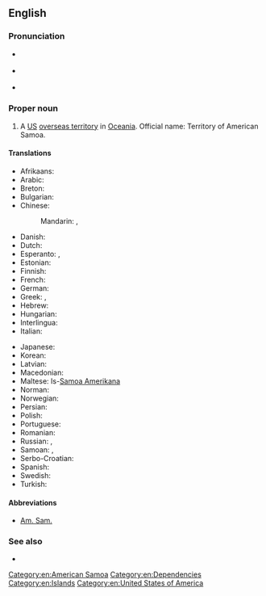 ==English==
{{wikipedia}}

===Pronunciation===
* {{a|UK}} {{IPA|/əˈmɛɹ.ɪ.kən səˈməʊ.ə/|lang=en}}
* {{a|US}} {{IPA|/əˈmɛɹ.ɪ.kən səˈmoʊ.ə/|lang=en}}
* {{audio|en-us-American Samoa.ogg|Audio (US)|lang=en}}

===Proper noun===
{{en-proper noun}}

# A [[US]] [[overseas territory]] in [[Oceania]]. Official name: Territory of American Samoa.

====Translations====
{{trans-top|US overseas territory in Oceania}}
* Afrikaans: {{t|af|Amerikaans-Samoa}}
* Arabic: {{t|ar|سَامُوَّا اَلْأَمْرِيكِيَّة|f}}
* Breton: {{t|br|Samoa Amerikan}}
* Bulgarian: {{t|bg|Американски Самоа|m|tr=Amerikánski Samóa}}
* Chinese:
*: Mandarin: {{t|cmn|美屬薩摩亞|sc=Hani}}, {{t|cmn|美属萨摩亚|tr=Měishǔ Sàmóyà|sc=Hani}}
* Danish: {{t+|da|Amerikansk Samoa}}
* Dutch: {{t+|nl|Amerikaans-Samoa}}
* Esperanto: {{t|eo|Samoo Usona}}, {{t|eo|Usona Samoo}}
* Estonian: {{t|et|Ameerika Samoa}}
* Finnish: {{t|fi|Amerikan Samoa}}
* French: {{t+|fr|Samoa américaines|f-p}}
* German: {{t|de|Amerikanisch-Samoa|n}}
* Greek: {{t|el|Αμερικανική Σαμόα}}, {{t|el|Αμερικανικές Σαμόα}}
* Hebrew: {{t|he|סָמוֹאָה הָאָמֶרִיקָנִית|tr=Samoa ha-Americanit}}
* Hungarian: {{t+|hu|Amerikai Szamoa}}
* Interlingua: {{t|ia|Samoa American}}
* Italian: {{t|it|Samoa americane}}
{{trans-mid}}
* Japanese: {{t|ja|アメリカン・サモア|tr=Amerikan-Samoa|sc=Jpan}}
* Korean: {{t|ko|미국령 사모아|tr=Miguk-ryeong Samoa|sc=Kore}}
* Latvian: {{t|lv|Amerikāņu Samoa|f}}
* Macedonian: {{t|mk|Американска Самоа|f|tr=Ameríkanska Samóa}}
* Maltese: Is-[[Samoa Amerikana]]
* Norman: {{t|nrf|Samoa Améthitchain|m}}
* Norwegian: {{t|no|Amerikansk Samoa}}
* Persian: {{t|fa|ساموآی آمریکا|sc=fa-Arab}}
* Polish: {{t+|pl|Samoa Amerykańskie|p}}
* Portuguese: {{t+|pt|Samoa Americana}}
* Romanian: {{t|ro|Samoa Americană|f}}
* Russian: {{t+|ru|Америка́нское Само́а|n}}, {{t|ru|Восто́чное Само́а|n}}
* Samoan: {{t|sm|Amerika Sāmoa}}, {{t|sm|Teritori o Amerika Sāmoa}}
* Serbo-Croatian: {{t|sh|Američka Samoa}}
* Spanish: {{t+|es|Samoa Americana|f}}
* Swedish: {{t+|sv|Amerikanska Samoa}}
* Turkish: {{t|tr|Amerikan Samoası}}
{{trans-bottom}}

====Abbreviations====
* [[Am. Sam.]]

===See also===
* {{l|en|Appendix:Countries of the world|Countries of the world}}

[[Category:en:American Samoa]]
[[Category:en:Dependencies]]
[[Category:en:Islands]]
[[Category:en:United States of America]]